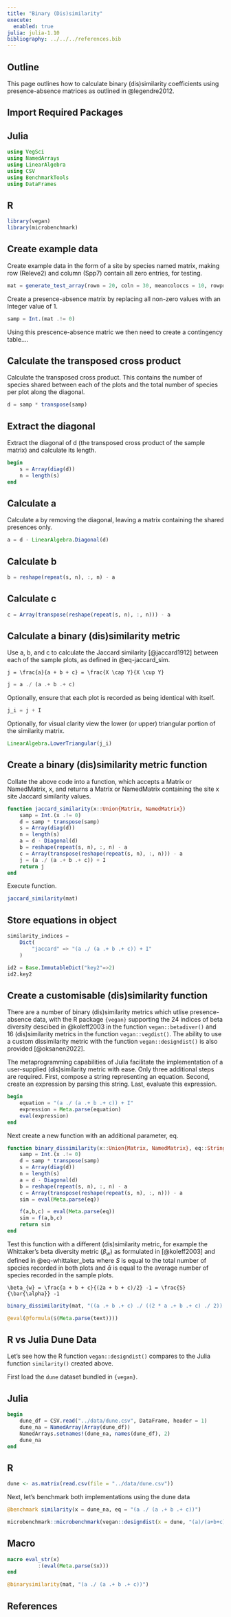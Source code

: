 ```yaml
---
title: "Binary (Dis)similarity"
execute: 
  enabled: true
julia: julia-1.10
bibliography: ../../../references.bib
---
```


## Outline

This page outlines how to calculate binary (dis)similarity coefficients using presence-absence matrices as outlined in @legendre2012.


## Import Required Packages

::: {.panel-tabset}

## Julia

```julia
using VegSci
using NamedArrays
using LinearAlgebra
using CSV
using BenchmarkTools
using DataFrames
```


## R

```r
library(vegan)
library(microbenchmark)
```

:::

## Create example data

Create example data in the form of a site by species named matrix, making row (Releve2) and column (Spp7) contain all zero entries, for testing.

```julia
mat = generate_test_array(rown = 20, coln = 30, meancoloccs = 10, rowprefix = "SiteA-", colprefix = "Species")
```

Create a presence-absence matrix by replacing all non-zero values with an Integer value of 1.

```julia
samp = Int.(mat .!= 0)
```

Using this prescence-absence matric we then need to create a contingency table....



## Calculate the transposed cross product

Calculate the transposed cross product. This contains the number of species shared between each of the plots and the total number of species per plot along the diagonal.

```julia
d = samp * transpose(samp)
```

## Extract the diagonal

Extract the diagonal of d (the transposed cross product of the sample matrix) and calculate its length.

```julia
begin
	s = Array(diag(d))
	n = length(s)
end
```

## Calculate a

Calculate a by removing the diagonal, leaving a matrix containing the shared presences only.

```julia
a = d - LinearAlgebra.Diagonal(d)
```

## Calculate b
```julia
b = reshape(repeat(s, n), :, n) - a
```

## Calculate c
```julia
c = Array(transpose(reshape(repeat(s, n), :, n))) - a
```

## Calculate a binary (dis)similarity metric

Use a, b, and c to calculate the Jaccard similarity [@jaccard1912] between each of the sample plots, as defined in @eq-jaccard_sim.

```math
j = \frac{a}{a + b + c} = \frac{X \cap Y}{X \cup Y}
```

```julia
j = a ./ (a .+ b .+ c)
```

Optionally, ensure that each plot is recorded as being identical with itself.

```julia
j_i = j + I
```

Optionally, for visual clarity view the lower (or upper) triangular portion of the similarity matrix.

```julia
LinearAlgebra.LowerTriangular(j_i)
```

## Create a binary (dis)similarity metric function

Collate the above code into a function, which accepts a Matrix or NamedMatrix, x, and returns a Matrix or NamedMatrix containing the site x site Jaccard similarity values.

```julia
function jaccard_similarity(x::Union{Matrix, NamedMatrix})
	samp = Int.(x .!= 0)
	d = samp * transpose(samp)
	s = Array(diag(d))
	n = length(s)
	a = d - Diagonal(d)
	b = reshape(repeat(s, n), :, n) - a
	c = Array(transpose(reshape(repeat(s, n), :, n))) - a
	j = (a ./ (a .+ b .+ c)) + I
	return j
end	
```

Execute function.

```julia
jaccard_similarity(mat)
```

## Store equations in object

```julia
similarity_indices = 
	Dict(
		"jaccard" => "(a ./ (a .+ b .+ c)) + I"
	)
```


```julia
id2 = Base.ImmutableDict("key2"=>2)
id2.key2
```

## Create a customisable (dis)similarity function

There are a number of binary (dis)similarity metrics which utlise presence-absence data, with the R package `{vegan}` supporting the 24 indices of beta diversity descibed in @koleff2003 in the function `vegan::betadiver()` and 16 (dis)similarity metrics in the function `vegan::vegdist()`. The ability to use a custom dissimilarity metric with the function `vegan::designdist()` is also provided [@oksanen2022].

The metaprogramming capabilities of Julia facilitate the implementation of a user-supplied (dis)similarity metric with ease. 
Only three additional steps are required. 
First, compose a string representing an equation. Second, create an expression by parsing this string. Last, evaluate this expression.


```julia
begin
	equation = "(a ./ (a .+ b .+ c)) + I"
	expression = Meta.parse(equation)
	eval(expression)
end
```

Next create a new function with an additional parameter, eq.

```julia
function binary_dissimilarity(x::Union{Matrix, NamedMatrix}, eq::String)
	samp = Int.(x .!= 0)
	d = samp * transpose(samp)
	s = Array(diag(d))
	n = length(s)
	a = d - Diagonal(d)
	b = reshape(repeat(s, n), :, n) - a
	c = Array(transpose(reshape(repeat(s, n), :, n))) - a
	sim = eval(Meta.parse(eq))

	f(a,b,c) = eval(Meta.parse(eq))
	sim = f(a,b,c)
	return sim
end	
```

Test this function with a different (dis)similarity metric, for example the Whittaker's beta diversity metric ($\beta_{w}$) as formulated in [@koleff2003] and defined in @eq-whittaker_beta where $S$ is equal to the total number of species recorded in both plots and $\bar{\alpha}$ is equal to the average number of species recorded in the sample plots.

```math
\beta_{w} = \frac{a + b + c}{(2a + b + c)/2} -1 = \frac{S}{\bar{\alpha}} -1
```

```julia
binary_dissimilarity(mat, "((a .+ b .+ c) ./ ((2 * a .+ b .+ c) ./ 2)) .- 1")

@eval(@formula($(Meta.parse(text))))
```

## R vs Julia Dune Data

Let's see how the R function `vegan::designdist()` compares to the Julia function `similarity()` created above.

First load the `dune` dataset bundled in `{vegan}`.

::: {.panel-tabset}

## Julia

```julia
begin
	dune_df = CSV.read("../data/dune.csv", DataFrame, header = 1)
	dune_na = NamedArray(Array(dune_df))
	NamedArrays.setnames!(dune_na, names(dune_df), 2)
	dune_na
end
```


## R

```r
dune <- as.matrix(read.csv(file = "../data/dune.csv"))
```

:::

Next, let's benchmark both implementations using the dune data

```julia
@benchmark similarity(x = dune_na, eq = "(a ./ (a .+ b .+ c))")
```

```r
microbenchmark::microbenchmark(vegan::designdist(x = dune, "(a)/(a+b+c)", abcd = TRUE), units = "us")
```


## Macro

```julia
macro eval_str(x)
          :(eval(Meta.parse($x)))
end
```

```julia
@binarysimilarity(mat, "(a ./ (a .+ b .+ c))")
```


## References